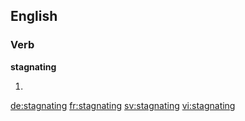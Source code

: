 
==English==

===Verb===
'''stagnating'''

# {{present participle of|stagnate}}

[[de:stagnating]]
[[fr:stagnating]]
[[sv:stagnating]]
[[vi:stagnating]]